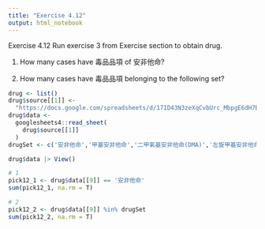 ---
title: "Exercise 4.12"
output: html_notebook
---

Exercise 4.12 Run exercise 3 from Exercise section to obtain drug.

1. How many cases have 毒品品項 of 安非他命?

2. How many cases have 毒品品項 belonging to the following set?

```{r}
drug <- list()
drug$source[[1]] <- 
  "https://docs.google.com/spreadsheets/d/17ID43N3zeXqCvbUrc_MbpgE6dH7BjLm8BHv8DUcpZZ4/edit?usp=sharing"
drug$data <- 
  googlesheets4::read_sheet(
    drug$source[[1]]
  )
drugSet <- c('安非他命','甲基安非他命','二甲氧基安非他命(DMA)','左旋甲基安非他命','3,4-亞甲基雙氧安非他命(MDA)')
```

```{r}
drug$data |> View()
```

```{r}
# 1
pick12_1 <- drug$data[[9]] == '安非他命'
sum(pick12_1, na.rm = T)

# 2
pick12_2 <- drug$data[[9]] %in% drugSet
sum(pick12_2, na.rm = T)
```

